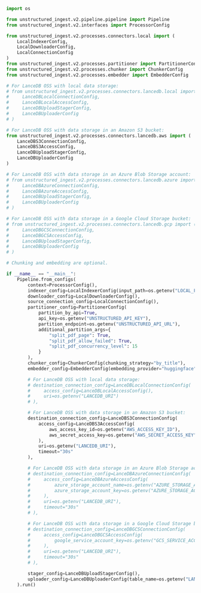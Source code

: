 ```python Python Ingest v2
import os

from unstructured_ingest.v2.pipeline.pipeline import Pipeline
from unstructured_ingest.v2.interfaces import ProcessorConfig

from unstructured_ingest.v2.processes.connectors.local import (
    LocalIndexerConfig,
    LocalDownloaderConfig,
    LocalConnectionConfig
)
from unstructured_ingest.v2.processes.partitioner import PartitionerConfig
from unstructured_ingest.v2.processes.chunker import ChunkerConfig
from unstructured_ingest.v2.processes.embedder import EmbedderConfig

# For LanceDB OSS with local data storage:
# from unstructured_ingest.v2.processes.connectors.lancedb.local import (
#     LanceDBLocalConnectionConfig,
#     LanceDBLocalAccessConfig,
#     LanceDBUploadStagerConfig,
#     LanceDBUploaderConfig
# )

# For LanceDB OSS with data storage in an Amazon S3 bucket:
from unstructured_ingest.v2.processes.connectors.lancedb.aws import (
    LanceDBS3ConnectionConfig,
    LanceDBS3AccessConfig,
    LanceDBUploadStagerConfig,
    LanceDBUploaderConfig
)

# For LanceDB OSS with data storage in an Azure Blob Storage account:
# from unstructured_ingest.v2.processes.connectors.lancedb.azure import (
#     LanceDBAzureConnectionConfig,
#     LanceDBAzureAccessConfig,
#     LanceDBUploadStagerConfig,
#     LanceDBUploaderConfig
# )

# For LanceDB OSS with data storage in a Google Cloud Storage bucket:
# from unstructured_ingest.v2.processes.connectors.lancedb.gcp import (
#     LanceDBGCSConnectionConfig,
#     LanceDBGCSAccessConfig,
#     LanceDBUploadStagerConfig,
#     LanceDBUploaderConfig
# )

# Chunking and embedding are optional.

if __name__ == "__main__":
    Pipeline.from_configs(
        context=ProcessorConfig(),
        indexer_config=LocalIndexerConfig(input_path=os.getenv("LOCAL_FILE_INPUT_DIR")),
        downloader_config=LocalDownloaderConfig(),
        source_connection_config=LocalConnectionConfig(),
        partitioner_config=PartitionerConfig(
            partition_by_api=True,
            api_key=os.getenv("UNSTRUCTURED_API_KEY"),
            partition_endpoint=os.getenv("UNSTRUCTURED_API_URL"),
            additional_partition_args={
                "split_pdf_page": True,
                "split_pdf_allow_failed": True,
                "split_pdf_concurrency_level": 15
            }
        ),
        chunker_config=ChunkerConfig(chunking_strategy="by_title"),
        embedder_config=EmbedderConfig(embedding_provider="huggingface"),

        # For LanceDB OSS with local data storage:
        # destination_connection_config=LanceDBLocalConnectionConfig(
        #     access_config=LanceDBLocalAccessConfig(),
        #     uri=os.getenv("LANCEDB_URI")
        # ),

        # For LanceDB OSS with data storage in an Amazon S3 bucket:
        destination_connection_config=LanceDBS3ConnectionConfig(
            access_config=LanceDBS3AccessConfig(
                aws_access_key_id=os.getenv("AWS_ACCESS_KEY_ID"),
                aws_secret_access_key=os.getenv("AWS_SECRET_ACCESS_KEY")
            ),
            uri=os.getenv("LANCEDB_URI"),
            timeout="30s"
        ),

        # For LanceDB OSS with data storage in an Azure Blob Storage account:
        # destination_connection_config=LanceDBAzureConnectionConfig(
        #     access_config=LanceDBAzureAccessConfig(
        #         azure_storage_account_name=os.getenv("AZURE_STORAGE_ACCOUNT_NAME"),
        #         azure_storage_account_key=os.getenv("AZURE_STORAGE_ACCOUNT_KEY")
        #     ),
        #     uri=os.getenv("LANCEDB_URI"),
        #     timeout="30s"
        # ),

        # For LanceDB OSS with data storage in a Google Cloud Storage bucket:
        # destination_connection_config=LanceDBGCSConnectionConfig(
        #     access_config=LanceDBGCSAccessConfig(
        #         google_service_account_key=os.getenv("GCS_SERVICE_ACCOUNT_KEY")
        #     ),
        #     uri=os.getenv("LANCEDB_URI"),
        #     timeout="30s"
        # ),

        stager_config=LanceDBUploadStagerConfig(),
        uploader_config=LanceDBUploaderConfig(table_name=os.getenv("LANCEDB_TABLE"))
    ).run()
```